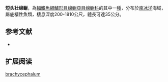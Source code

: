 {{Speciesbox
| name = 短头壮绵鳚
| image = 
| status = NE
| status_system = IUCN3.1
| genus = Pachycara
| species = brachycephalum
| authority = [[Pappenheim|Pappenheim]], 1912
| synonyms = *''Austrolycichthys brachycephalus''<br /><small>Pappenheim, 1912</small>
*''Lycodes brachycephalus''<br /><small>Pappenheim, 1912</small>
*''Pachycara brachycephalus''<br /><small>Pappenheim, 1912</small>
}}

'''短头壮绵鳚'''，為[[輻鰭魚綱|輻鰭魚綱]][[鱸形目|鱸形目]][[绵鳚亞目|绵鳚亞目]][[绵鳚科|绵鳚科]]的其中一[[種|種]]，分布於[[南冰洋|南冰洋]]海域，屬底棲性魚類，棲息深度200-1810公尺，體長可達35公分。

==参考文献==
*{{FishBase_species|genus=Pachycara|species=brachycephalum|year=2012|month=3}}

== 扩展阅读 ==
{{refbegin}}
{{wikispecies-inline|Pachycara brachycephalum|短头壮绵鳚}}
{{refend}}
{{Taxonbar|from=Q548980}}

[[Category:壮绵鳚属|brachycephalum]]


{{鱸形目小作品}}